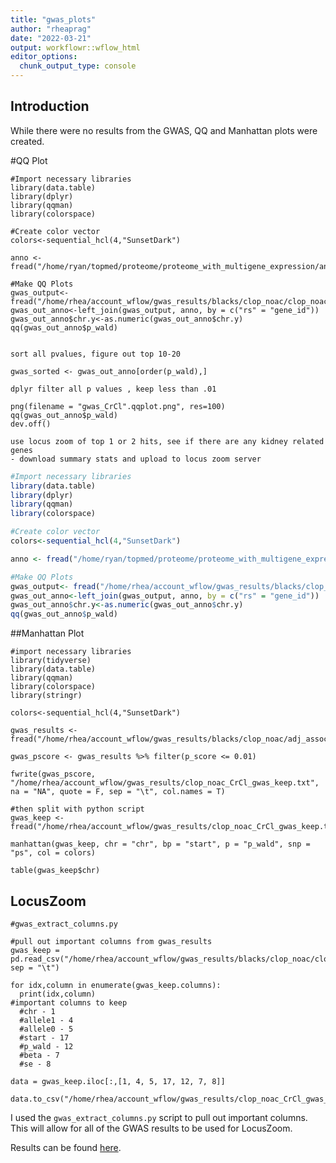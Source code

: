 ```yaml
---
title: "gwas_plots"
author: "rheaprag"
date: "2022-03-21"
output: workflowr::wflow_html
editor_options:
  chunk_output_type: console
---
```


## Introduction
While there were no results from the GWAS, QQ and Manhattan plots were created. 

#QQ Plot
```{}
#Import necessary libraries
library(data.table)
library(dplyr)
library(qqman)
library(colorspace)

#Create color vector
colors<-sequential_hcl(4,"SunsetDark")

anno <- fread("/home/ryan/topmed/proteome/proteome_with_multigene_expression/annotation_all_aptamers_ENSG.txt")

#Make QQ Plots
gwas_output<- fread("/home/rhea/account_wflow/gwas_results/blacks/clop_noac/clop_noac_CrCl_gwas.assoc.txt.gz")
gwas_out_anno<-left_join(gwas_output, anno, by = c("rs" = "gene_id"))
gwas_out_anno$chr.y<-as.numeric(gwas_out_anno$chr.y)
qq(gwas_out_anno$p_wald)


sort all pvalues, figure out top 10-20

gwas_sorted <- gwas_out_anno[order(p_wald),]

dplyr filter all p values , keep less than .01

png(filename = "gwas_CrCl".qqplot.png", res=100)
qq(gwas_out_anno$p_wald)
dev.off()

use locus zoom of top 1 or 2 hits, see if there are any kidney related genes
- download summary stats and upload to locus zoom server
```

```r
#Import necessary libraries
library(data.table)
library(dplyr)
library(qqman)
library(colorspace)

#Create color vector
colors<-sequential_hcl(4,"SunsetDark")

anno <- fread("/home/ryan/topmed/proteome/proteome_with_multigene_expression/annotation_all_aptamers_ENSG.txt")

#Make QQ Plots
gwas_output<- fread("/home/rhea/account_wflow/gwas_results/blacks/clop_noac/clop_noac_CrCl_gwas.assoc.txt.gz")
gwas_out_anno<-left_join(gwas_output, anno, by = c("rs" = "gene_id"))
gwas_out_anno$chr.y<-as.numeric(gwas_out_anno$chr.y)
qq(gwas_out_anno$p_wald)
```

##Manhattan Plot
```{}
#import necessary libraries
library(tidyverse)
library(data.table)
library(qqman)
library(colorspace)
library(stringr)

colors<-sequential_hcl(4,"SunsetDark")

gwas_results <- fread("/home/rhea/account_wflow/gwas_results/blacks/clop_noac/adj_assoc_output/clop_noac_CrCl_gwas.adj.txt",stringsAsFactors=F)

gwas_pscore <- gwas_results %>% filter(p_score <= 0.01)

fwrite(gwas_pscore, "/home/rhea/account_wflow/gwas_results/clop_noac_CrCl_gwas_keep.txt", na = "NA", quote = F, sep = "\t", col.names = T)

#then split with python script
gwas_keep <- fread("/home/rhea/account_wflow/gwas_results/clop_noac_CrCl_gwas_keep.txt")

manhattan(gwas_keep, chr = "chr", bp = "start", p = "p_wald", snp = "ps", col = colors)

table(gwas_keep$chr)

```

## LocusZoom
```{}
#gwas_extract_columns.py

#pull out important columns from gwas_results
gwas_keep = pd.read_csv("/home/rhea/account_wflow/gwas_results/blacks/clop_noac/clop_noac_allassoc_CrCl_gwas.adj.txt", sep = "\t")

for idx,column in enumerate(gwas_keep.columns):
  print(idx,column)
#important columns to keep
  #chr - 1
  #allele1 - 4
  #allele0 - 5
  #start - 17
  #p_wald - 12
  #beta - 7
  #se - 8

data = gwas_keep.iloc[:,[1, 4, 5, 17, 12, 7, 8]]

data.to_csv("/home/rhea/account_wflow/gwas_results/clop_noac_CrCl_gwas_all.txt")
```

I used the `gwas_extract_columns.py` script to pull out important columns. This will allow for all of the GWAS results to be used for LocusZoom. 

Results can be found [here](https://my.locuszoom.org/gwas/24901/).
